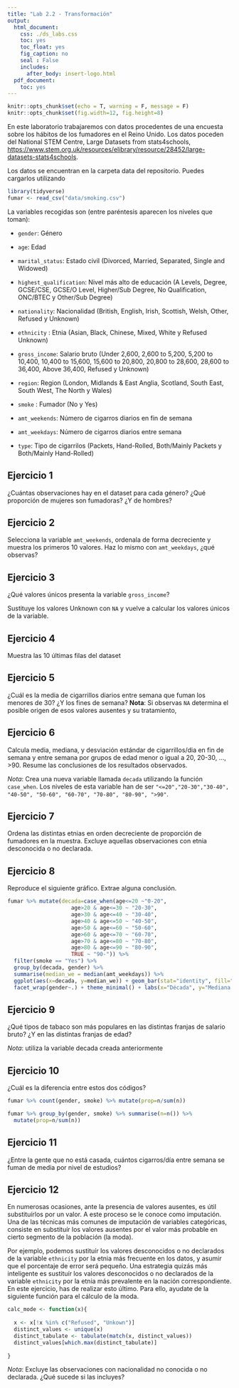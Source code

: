 ---
title: "Lab 2.2 - Transformación"
output:
  html_document:
    css: ./ds_labs.css
    toc: yes
    toc_float: yes
    fig_caption: no
    seal : False
    includes:
      after_body: insert-logo.html
  pdf_document:
    toc: yes
---


<div class="title-logo"></div>

```{r packages_setup, echo=FALSE, message=FALSE, warning=FALSE}
knitr::opts_chunk$set(echo = T, warning = F, message = F)
knitr::opts_chunk$set(fig.width=12, fig.height=8) 
```


En este laboratorio trabajaremos con datos procedentes de una encuesta sobre los hábitos de los fumadores en el Reino Unido. Los datos poceden del National STEM Centre, Large Datasets from stats4schools, [https://www.stem.org.uk/resources/elibrary/resource/28452/large-datasets-stats4schools](https://www.stem.org.uk/resources/elibrary/resource/28452/large-datasets-stats4schools).

Los datos se encuentran en la carpeta data del repositorio. Puedes cargarlos utilizando

```{r load-data, message=FALSE, eval=TRUE}
library(tidyverse)
fumar <- read_csv("data/smoking.csv")
```
La variables recogidas son (entre paréntesis aparecen los niveles que toman):

* `gender`: Género

* `age`: Edad

*  `marital_status`: Estado civil (Divorced, Married, Separated, Single and Widowed)

* `highest_qualification`: Nivel más alto de educación (A Levels, Degree, GCSE/CSE, GCSE/O Level, Higher/Sub Degree, No Qualification, ONC/BTEC y Other/Sub Degree)

* `nationality`: Nacionalidad (British, English, Irish, Scottish, Welsh, Other, Refused y Unknown)

* `ethnicity` : Etnia  (Asian, Black, Chinese, Mixed, White y Refused Unknown)

* `gross_income`: Salario bruto (Under 2,600, 2,600 to 5,200, 5,200 to 10,400, 10,400 to 15,600, 15,600 to 20,800, 20,800 to 28,600, 28,600 to 36,400, Above 36,400, Refused y Unknown)

* `region`: Region (London, Midlands & East Anglia, Scotland, South East, South West, The North y Wales)

* `smoke` : Fumador (No y Yes)

* `amt_weekends`: Número de cigarros diarios en fin de semana

* `amt_weekdays`:  Número de cigarros diarios entre semana

* `type`: Tipo de cigarrilos (Packets, Hand-Rolled, Both/Mainly Packets y Both/Mainly Hand-Rolled)



## Ejercicio 1

¿Cuántas observaciones hay en el dataset para cada género? ¿Qué proporción de mujeres son fumadoras? ¿Y de hombres?


## Ejercicio 2

Selecciona la variable `amt_weekends`, ordenala de forma decreciente y muestra los primeros 10 valores.
Haz lo mismo con  `amt_weekdays`, ¿qué observas?


## Ejercicio 3

¿Qué valores únicos presenta la variable `gross_income`?

Sustituye los valores Unknown con `NA` y vuelve a calcular los valores únicos de la variable.


## Ejercicio 4 

Muestra las 10 últimas filas del dataset


## Ejercicio 5

¿Cuál es la media de cigarrillos diarios entre semana que fuman los menores de 30? ¿Y los fines de semana? 
**Nota**: Si observas `NA` determina  el posible origen de esos valores ausentes y su tratamiento,


## Ejercicio 6

Calcula media, mediana, y desviación estándar de cigarrillos/dia en fin de semana y entre semana por grupos de edad menor o igual a 20, 20-30, ..., >90. 
Resume las conclusiones de los resultados observados.

*Nota*: Crea una nueva variable llamada `decada` utilizando la función `case_when`.
Los niveles de esta variable han de ser
`"<=20","20-30","30-40", "40-50", "50-60", "60-70", "70-80", "80-90", ">90"`.



## Ejercicio 7

Ordena las distintas etnias en orden decreciente de proporción de fumadores en la muestra. Excluye aquellas observaciones con etnia desconocida o no declarada.

## Ejercicio 8

Reproduce el siguiente gráfico. Extrae alguna conclusión.


```{r, echo=F, warning=F}
fumar %>% mutate(decada=case_when(age<=20 ~"0-20",
                    age>20 & age<=30 ~ "20-30",
                    age>30 & age<=40 ~ "30-40",
                    age>40 & age<=50 ~ "40-50",
                    age>50 & age<=60 ~ "50-60",
                    age>60 & age<=70 ~ "60-70",
                    age>70 & age<=80 ~ "70-80",
                    age>80 & age<=90 ~ "80-90",
                    TRUE ~ "90-")) %>% 
  filter(smoke == "Yes") %>% 
  group_by(decada, gender) %>%
  summarise(median_we = median(amt_weekdays)) %>% 
  ggplot(aes(x=decada, y=median_we)) + geom_bar(stat="identity", fill="#D55E00") + 
  facet_wrap(gender~.) + theme_minimal() + labs(x="Década", y="Mediana de Cigarrillos/Día entre semana")
```

## Ejercicio 9

¿Qué tipos de tabaco son más populares en las distintas franjas de salario bruto? ¿Y en las distintas franjas de edad?

*Nota*: utiliza la variable decada creada anteriormente


## Ejercicio 10

¿Cuál es la diferencia entre estos dos códigos?

```{r, eval=F}
fumar %>% count(gender, smoke) %>% mutate(prop=n/sum(n))
```

```{r, eval=F}
fumar %>% group_by(gender, smoke) %>% summarise(n=n()) %>%
  mutate(prop=n/sum(n))
```


## Ejercicio 11

¿Entre la gente que no está casada, cuántos cigarros/día entre semana se fuman de media por nivel de estudios?


## Ejercicio 12

En numerosas ocasiones, ante la presencia de valores ausentes, es útil substituírlos
por un valor. A este proceso se le conoce como imputación.
Una de las técnicas más comunes de imputación de variables categóricas, consiste
en substituír los valores ausentes por el valor más probable en cierto 
segmento de la población (la moda).

Por ejemplo, podemos sustituír los valores desconocidos o no declarados de la variable `ethnicity`
por la etnia más frecuente en los datos, y asumir que el porcentaje de error será pequeño.
Una estrategia quizás más inteligente es sustituír los valores desconocidos o no declarados de la variable `ethnicity` por la etnia más prevalente en la nación correspondiente. En este ejercicio,
has de realizar esto último. Para ello, ayudate de la siguiente función
para el cálculo de la moda.

```{r}
calc_mode <- function(x){
  
  x <- x[!x %in% c("Refused", "Unkown")]
  distinct_values <- unique(x)
  distinct_tabulate <- tabulate(match(x, distinct_values))
  distinct_values[which.max(distinct_tabulate)]
  
}
```

*Nota*: Excluye las observaciones con nacionalidad no conocida o no declarada.
¿Qué sucede si las incluyes?



